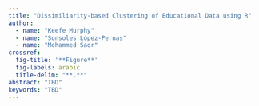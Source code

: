 ```yaml
---
title: "Dissimiliarity-based Clustering of Educational Data using R"
author:
  - name: "Keefe Murphy"
  - name: "Sonsoles López-Pernas"
  - name: "Mohammed Saqr"
crossref:
  fig-title: '**Figure**'
  fig-labels: arabic
  title-delim: "**.**"
abstract: "TBD"
keywords: "TBD"
---
```


